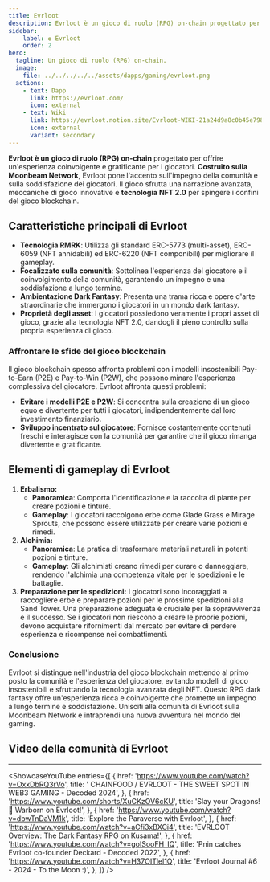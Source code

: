 ```yaml
---
title: Evrloot
description: Evrloot è un gioco di ruolo (RPG) on-chain progettato per offrire un'esperienza coinvolgente e gratificante per i giocatori. Costruito sulla Moonbeam Network.
sidebar:
    label: ✪ Evrloot
    order: 2
hero:
  tagline: Un gioco di ruolo (RPG) on-chain.
  image: 
    file: ../../../../../assets/dapps/gaming/evrloot.png
  actions:
    - text: Dapp
      link: https://evrloot.com/
      icon: external
    - text: Wiki
      link: https://evrloot.notion.site/Evrloot-WIKI-21a24d9a8c0b45e7982870b4193ba0d6
      icon: external
      variant: secondary
---
```



**Evrloot è un** **gioco di ruolo (RPG) on-chain** progettato per offrire un'esperienza coinvolgente e gratificante per i giocatori. **Costruito sulla Moonbeam Network**, Evrloot pone l'accento sull'impegno della comunità e sulla soddisfazione dei giocatori. Il gioco sfrutta una narrazione avanzata, meccaniche di gioco innovative e **tecnologia NFT 2.0** per spingere i confini del gioco blockchain.

## Caratteristiche principali di Evrloot
- **Tecnologia RMRK**: Utilizza gli standard ERC-5773 (multi-asset), ERC-6059 (NFT annidabili) ed ERC-6220 (NFT componibili) per migliorare il gameplay.
- **Focalizzato sulla comunità**: Sottolinea l'esperienza del giocatore e il coinvolgimento della comunità, garantendo un impegno e una soddisfazione a lungo termine.
- **Ambientazione Dark Fantasy**: Presenta una trama ricca e opere d'arte straordinarie che immergono i giocatori in un mondo dark fantasy.
- **Proprietà degli asset**: I giocatori possiedono veramente i propri asset di gioco, grazie alla tecnologia NFT 2.0, dandogli il pieno controllo sulla propria esperienza di gioco.

### Affrontare le sfide del gioco blockchain
Il gioco blockchain spesso affronta problemi con i modelli insostenibili Pay-to-Earn (P2E) e Pay-to-Win (P2W), che possono minare l'esperienza complessiva del giocatore. Evrloot affronta questi problemi:
- **Evitare i modelli P2E e P2W**: Si concentra sulla creazione di un gioco equo e divertente per tutti i giocatori, indipendentemente dal loro investimento finanziario.
- **Sviluppo incentrato sul giocatore**: Fornisce costantemente contenuti freschi e interagisce con la comunità per garantire che il gioco rimanga divertente e gratificante.

## Elementi di gameplay di Evrloot
1. **Erbalismo:**
    - **Panoramica**: Comporta l'identificazione e la raccolta di piante per creare pozioni e tinture.
    - **Gameplay**: I giocatori raccolgono erbe come Glade Grass e Mirage Sprouts, che possono essere utilizzate per creare varie pozioni e rimedi.
2. **Alchimia:**
    - **Panoramica**: La pratica di trasformare materiali naturali in potenti pozioni e tinture.
    - **Gameplay**: Gli alchimisti creano rimedi per curare o danneggiare, rendendo l'alchimia una competenza vitale per le spedizioni e le battaglie.
3. **Preparazione per le spedizioni:** I giocatori sono incoraggiati a raccogliere erbe e preparare pozioni per le prossime spedizioni alla Sand Tower. Una preparazione adeguata è cruciale per la sopravvivenza e il successo. Se i giocatori non riescono a creare le proprie pozioni, devono acquistare rifornimenti dal mercato per evitare di perdere esperienza e ricompense nei combattimenti.

### Conclusione
Evrloot si distingue nell'industria del gioco blockchain mettendo al primo posto la comunità e l'esperienza del giocatore, evitando modelli di gioco insostenibili e sfruttando la tecnologia avanzata degli NFT. Questo RPG dark fantasy offre un'esperienza ricca e coinvolgente che promette un impegno a lungo termine e soddisfazione. Unisciti alla comunità di Evrloot sulla Moonbeam Network e intraprendi una nuova avventura nel mondo del gaming.

## Video della comunità di Evrloot
------------
<ShowcaseYouTube
  entries={[
        {
      href: 'https://www.youtube.com/watch?v=OxxDbRQ3rVo',
      title: ' CHAINFOOD / EVRLOOT - THE SWEET SPOT IN WEB3 GAMING - Decoded 2024',
    },
        {
      href: 'https://www.youtube.com/shorts/XuCKzOV6cKU',
      title: 'Slay your Dragons! 🐉 Warborn on Evrloot!',
    },
        {
      href: 'https://www.youtube.com/watch?v=dbwTnDaVM1k',
      title: 'Explore the Paraverse with Evrloot',
    },
        {
      href: 'https://www.youtube.com/watch?v=aCfi3xBXCi4',
      title: 'EVRLOOT Overview: The Dark Fantasy RPG on Kusama!',
    },
        {
      href: 'https://www.youtube.com/watch?v=goISooFH_IQ',
      title: 'Pnin catches Evrloot co-founder Deckard - Decoded 2022',
    },
        {
      href: 'https://www.youtube.com/watch?v=H37OITlel1Q',
      title: 'Evrloot Journal #6 - 2024 - To the Moon :)',
    },
  ]} />
